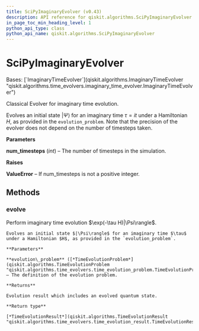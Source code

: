 ```yaml
---
title: SciPyImaginaryEvolver (v0.43)
description: API reference for qiskit.algorithms.SciPyImaginaryEvolver in qiskit v0.43
in_page_toc_min_heading_level: 1
python_api_type: class
python_api_name: qiskit.algorithms.SciPyImaginaryEvolver
---
```


# SciPyImaginaryEvolver

<Class id="qiskit.algorithms.SciPyImaginaryEvolver" isDedicatedPage={true} github="https://github.com/qiskit/qiskit/tree/stable/0.24/qiskit/algorithms/time_evolvers/classical_methods/scipy_imaginary_evolver.py" signature="SciPyImaginaryEvolver(num_timesteps)" modifiers="class">
  Bases: [`ImaginaryTimeEvolver`](qiskit.algorithms.ImaginaryTimeEvolver "qiskit.algorithms.time_evolvers.imaginary_time_evolver.ImaginaryTimeEvolver")

  Classical Evolver for imaginary time evolution.

  Evolves an initial state $|\Psi\rangle$ for an imaginary time $\tau = it$ under a Hamiltonian $H$, as provided in the `evolution_problem`. Note that the precision of the evolver does not depend on the number of timesteps taken.

  **Parameters**

  **num\_timesteps** (*int*) – The number of timesteps in the simulation.

  **Raises**

  **ValueError** – If num\_timesteps is not a positive integer.

  ## Methods

  <span id="qiskit-algorithms-scipyimaginaryevolver-evolve" />

  ### evolve

  <Function id="qiskit.algorithms.SciPyImaginaryEvolver.evolve" signature="SciPyImaginaryEvolver.evolve(evolution_problem)">
    Perform imaginary time evolution $\exp(-\tau H)|\Psi\rangle$.

    Evolves an initial state $|\Psi\rangle$ for an imaginary time $\tau$ under a Hamiltonian $H$, as provided in the `evolution_problem`.

    **Parameters**

    **evolution\_problem** ([*TimeEvolutionProblem*](qiskit.algorithms.TimeEvolutionProblem "qiskit.algorithms.time_evolvers.time_evolution_problem.TimeEvolutionProblem")) – The definition of the evolution problem.

    **Returns**

    Evolution result which includes an evolved quantum state.

    **Return type**

    [*TimeEvolutionResult*](qiskit.algorithms.TimeEvolutionResult "qiskit.algorithms.time_evolvers.time_evolution_result.TimeEvolutionResult")
  </Function>
</Class>

